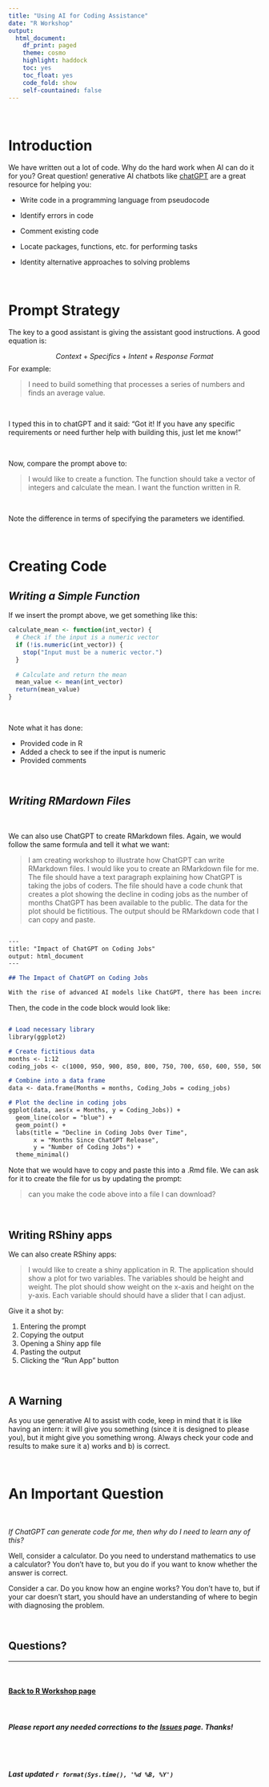 ```yaml
---
title: "Using AI for Coding Assistance"
date: "R Workshop"
output: 
  html_document:
    df_print: paged
    theme: cosmo
    highlight: haddock
    toc: yes
    toc_float: yes
    code_fold: show
    self-countained: false
---
```


<br>

# **Introduction**  

We have written out a lot of code. Why do the hard work when AI can do it for you? Great question! generative AI chatbots like [chatGPT](https://chatgpt.com) are a great resource for helping you:

  * Write code in a programming language from pseudocode
  
  * Identify errors in code
  
  * Comment existing code
  
  * Locate packages, functions, etc. for performing tasks
  
  * Identity alternative approaches to solving problems

<br>

# **Prompt Strategy**

The key to a good assistant is giving the assistant good instructions. A good equation is:

$$Context + Specifics+Intent+ Response \ Format$$
For example:

> I need to build something that processes a series of numbers and finds an average value.

<br>

I typed this in to chatGPT and it said: "Got it! If you have any specific requirements or need further help with building this, just let me know!"

<br>

Now, compare the prompt above to:

> I would like to create a function. The function should take a vector of integers and calculate the mean. I want the function written in R.

<br>

Note the difference in terms of specifying the parameters we identified.

<br>

# **Creating Code**

## *Writing a Simple Function*

If we insert the prompt above, we get something like this:

```r

calculate_mean <- function(int_vector) {
  # Check if the input is a numeric vector
  if (!is.numeric(int_vector)) {
    stop("Input must be a numeric vector.")
  }
  
  # Calculate and return the mean
  mean_value <- mean(int_vector)
  return(mean_value)
}

```

<br>

Note what it has done:  

  * Provided code in R
  * Added a check to see if the input is numeric
  * Provided comments

<br>

## *Writing RMardown Files*

<br>

We can also use ChatGPT to create RMarkdown files. Again, we would follow the same formula and tell it what we want:

> I am creating workshop to illustrate how ChatGPT can write RMarkdown files. I would like you to create an RMarkdown file for me. The file should have a text paragraph explaining how ChatGPT is taking the jobs of coders. The file should have a code chunk that creates a plot showing the decline in coding jobs as the number of months ChatGPT has been available to the public. The data for the plot should be fictitious. The output should be RMarkdown code that I can copy and paste. 

```markdown

---
title: "Impact of ChatGPT on Coding Jobs"
output: html_document
---

## The Impact of ChatGPT on Coding Jobs

With the rise of advanced AI models like ChatGPT, there has been increasing discussion about their potential impact on various professions, including coding. ChatGPT and similar technologies are capable of generating code, automating repetitive tasks, and assisting in debugging, which can influence the demand for human coders. While these tools offer tremendous efficiency and convenience, there are concerns that they might reduce the number of coding jobs available. This workshop explores how such tools might affect job markets over time.

```

Then, the code in the code block would look like:

```markdown

# Load necessary library
library(ggplot2)

# Create fictitious data
months <- 1:12
coding_jobs <- c(1000, 950, 900, 850, 800, 750, 700, 650, 600, 550, 500, 450)

# Combine into a data frame
data <- data.frame(Months = months, Coding_Jobs = coding_jobs)

# Plot the decline in coding jobs
ggplot(data, aes(x = Months, y = Coding_Jobs)) +
  geom_line(color = "blue") +
  geom_point() +
  labs(title = "Decline in Coding Jobs Over Time",
       x = "Months Since ChatGPT Release",
       y = "Number of Coding Jobs") +
  theme_minimal()

```

Note that we would have to copy and paste this into a .Rmd file. We can ask for it to create the file for us by updating the prompt:

> can you make the code above into a file I can download?

<br>

## **Writing RShiny apps**

We can also create RShiny apps:

> I would like to create a shiny application in R. The application should show a plot for two variables. The variables should be height and weight.  The plot should show weight on the x-axis and height on the y-axis. Each variable should should have a slider that I can adjust.

Give it a shot by:

  1. Entering the prompt  
  2. Copying the output  
  3. Opening a Shiny app file
  4. Pasting the output
  5. Clicking the "Run App" button

<br>

## **A Warning**

As you use generative AI to assist with code, keep in mind that it is like having an intern: it will give you something (since it is designed to please you), but it might give you something wrong. Always check your code and results to make sure it a) works and b) is correct.

<br>

# **An Important Question**

<br>

*If ChatGPT can generate code for me, then why do I need to learn any of this?*

Well, consider a calculator. Do you need to understand mathematics to use a calculator? You don't have to, but you do if you want to know whether the answer is correct.

Consider a car. Do you know how an engine works? You don't have to, but if your car doesn't start, you should have an understanding of where to begin with diagnosing the problem.

<br>


## **Questions?**
  
____

<br>

#### [Back to R Workshop page](https://jacobtnyoung.github.io/RWorkshop/)

<br>
  
##### ***Please*** report any needed corrections to the [Issues](https://github.com/jacobtnyoung/RWorkshop/issues) page. Thanks!
  
<br>
<br>
  
###### ***Last updated `r format(Sys.time(), '%d %B, %Y')`***